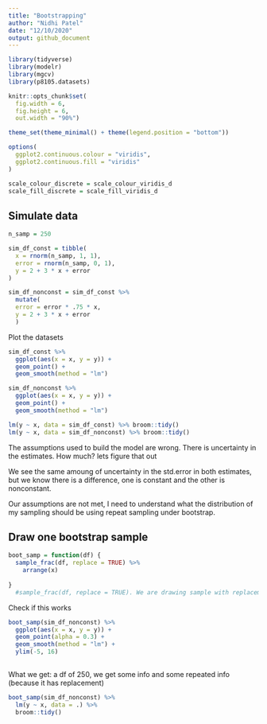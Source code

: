 ```yaml
---
title: "Bootstrapping"
author: "Nidhi Patel"
date: "12/10/2020"
output: github_document
---
```

```r
library(tidyverse)
library(modelr)
library(mgcv)
library(p8105.datasets)

knitr::opts_chunk$set(
  fig.width = 6,
  fig.height = 6,
  out.width = "90%")

theme_set(theme_minimal() + theme(legend.position = "bottom"))

options(
  ggplot2.continuous.colour = "viridis",
  ggplot2.continuous.fill = "viridis"
)

scale_colour_discrete = scale_colour_viridis_d
scale_fill_discrete = scale_fill_viridis_d
```


## Simulate data

```r
n_samp = 250

sim_df_const = tibble(
  x = rnorm(n_samp, 1, 1),
  error = rnorm(n_samp, 0, 1),
  y = 2 + 3 * x + error
)

sim_df_nonconst = sim_df_const %>% 
  mutate(
  error = error * .75 * x,
  y = 2 + 3 * x + error
  )
```

Plot the datasets

```r
sim_df_const %>% 
  ggplot(aes(x = x, y = y)) +
  geom_point() +
  geom_smooth(method = "lm")

sim_df_nonconst %>% 
  ggplot(aes(x = x, y = y)) +
  geom_point() +
  geom_smooth(method = "lm")
```

```r
lm(y ~ x, data = sim_df_const) %>% broom::tidy()
lm(y ~ x, data = sim_df_nonconst) %>% broom::tidy()
```


The assumptions used to build the model are wrong. There is uncertainty in the estimates. How much? lets figure that out

We see the same amoung of uncertainty in the std.error in both estimates, but we know there is a difference, one is constant and the other is nonconstant. 

Our assumptions are not met, I need to understand what the distribution of my sampling should be using repeat sampling under bootstrap.

## Draw one bootstrap sample

```r
boot_samp = function(df) {
  sample_frac(df, replace = TRUE) %>% 
    arrange(x)
  
}
  #sample_frac(df, replace = TRUE). We are drawing sample with replacement from that df
```

Check if this works
```r
boot_samp(sim_df_nonconst) %>% 
  ggplot(aes(x = x, y = y)) +
  geom_point(alpha = 0.3) +
  geom_smooth(method = "lm") + 
  ylim(-5, 16)
  
```
What we get: a df of 250, we get some info and some repeated info (because it has replacement)

```r
boot_samp(sim_df_nonconst) %>% 
  lm(y ~ x, data = .) %>% 
  broom::tidy()
```

